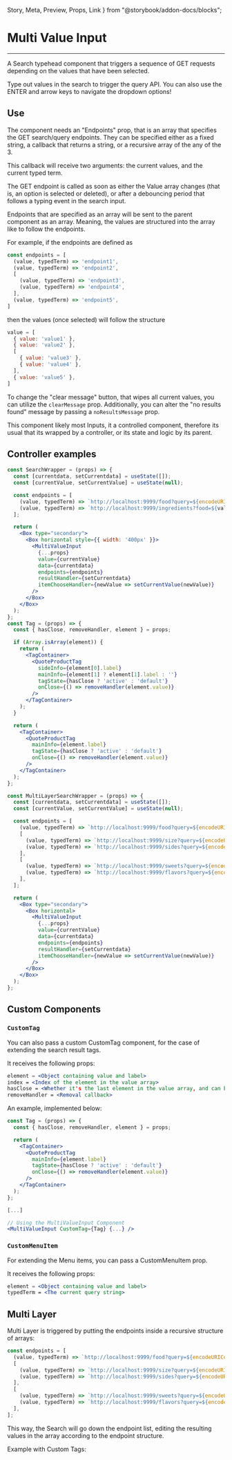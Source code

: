  Story,
  Meta,
  Preview,
  Props,
  Link
} from "@storybook/addon-docs/blocks";

<Meta title="toolbox-ui/Inputs/Multi Value Input" component={MultiValueInput} />

# Multi Value Input

<hr />

A Search typehead component that triggers a sequence of GET requests depending on the values that have been selected.

<Preview>
  <Story name="Base">
    <Box align="center">
      <Box type="secondary" style={{ borderRadius: '6px', backgroundColor: 'rgba(53, 56, 62, 0.35)', padding: '10px' }}>
        <Text>Type out values in the search to trigger the query API.</Text>
        <Text>You can also use the ENTER and arrow keys to navigate the dropdown options!</Text>
      </Box>
      <Box style={{ height: '150px'}}>
        <SearchWrapper />
      </Box>
    </Box>
  </Story>
</Preview>

## Use

The component needs an "Endpoints" prop, that is an array that specifies the GET search/query endpoints. They can be specified either as a fixed string, a callback that returns a string, or a recursive array of the any of the 3.

This callback will receive two arguments: the current values, and the current typed term.

The GET endpoint is called as soon as either the Value array changes (that is, an option is selected or deleted), or after a debouncing period that follows a typing event in the search input.

Endpoints that are specified as an array will be sent to the parent component as an array. Meaning, the values are structured into the array like to follow the endpoints.

For example, if the endpoints are defined as

```javascript
const endpoints = [
  (value, typedTerm) => 'endpoint1',
  (value, typedTerm) => 'endpoint2',
  [
    (value, typedTerm) => 'endpoint3',
    (value, typedTerm) => 'endpoint4',
  ],
  (value, typedTerm) => 'endpoint5',
]
```

then the values (once selected) will follow the structure

```javascript
value = [
  { value: 'value1' },
  { value: 'value2' },
  [
    { value: 'value3' },
    { value: 'value4' },
  ],
  { value: 'value5' },
]
```

To change the "clear message" button, that wipes all current values, you can utilize the ```clearMessage``` prop.
Additionally, you can alter the "no results found" message by passing a ```noResultsMessage``` prop.

This component likely most Inputs, it a controlled component, therefore its usual that its wrapped
by a controller, or its state and logic by its parent.

## Controller examples

```jsx
const SearchWrapper = (props) => {
  const [currentdata, setCurrentdata] = useState([]);
  const [currentValue, setCurrentValue] = useState(null);

  const endpoints = [
    (value, typedTerm) => `http://localhost:9999/food?query=${encodeURIComponent(typedTerm)}`,
    (value, typedTerm) => `http://localhost:9999/ingredients?food=${value[0].value}&query=${encodeURIComponent(typedTerm)}`,
  ];

  return (
    <Box type="secondary">
      <Box horizontal style={{ width: '400px' }}>
        <MultiValueInput
          {...props}
          value={currentValue}
          data={currentdata}
          endpoints={endpoints}
          resultHandler={setCurrentdata}
          itemChooseHandler={newValue => setCurrentValue(newValue)}
        />
      </Box>
    </Box>
  );
};
const Tag = (props) => {
  const { hasClose, removeHandler, element } = props;

  if (Array.isArray(element)) {
    return (
      <TagContainer>
        <QuoteProductTag
          sideInfo={element[0].label}
          mainInfo={element[1] ? element[1].label : ''}
          tagState={hasClose ? 'active' : 'default'}
          onClose={() => removeHandler(element.value)}
        />
      </TagContainer>
    );
  }

  return (
    <TagContainer>
      <QuoteProductTag
        mainInfo={element.label}
        tagState={hasClose ? 'active' : 'default'}
        onClose={() => removeHandler(element.value)}
      />
    </TagContainer>
  );
};

const MultiLayerSearchWrapper = (props) => {
  const [currentdata, setCurrentdata] = useState([]);
  const [currentValue, setCurrentValue] = useState(null);

  const endpoints = [
    (value, typedTerm) => `http://localhost:9999/food?query=${encodeURIComponent(typedTerm)}`,
    [
      (value, typedTerm) => `http://localhost:9999/size?query=${encodeURIComponent(typedTerm)}`,
      (value, typedTerm) => `http://localhost:9999/sides?query=${encodeURIComponent(typedTerm)}`,
    ],
    [
      (value, typedTerm) => `http://localhost:9999/sweets?query=${encodeURIComponent(typedTerm)}`,
      (value, typedTerm) => `http://localhost:9999/flavors?query=${encodeURIComponent(typedTerm)}`,
    ],
  ];

  return (
    <Box type="secondary">
      <Box horizontal>
        <MultiValueInput
          {...props}
          value={currentValue}
          data={currentdata}
          endpoints={endpoints}
          resultHandler={setCurrentdata}
          itemChooseHandler={newValue => setCurrentValue(newValue)}
        />
      </Box>
    </Box>
  );
};
```

## Custom Components
### ```CustomTag```

You can also pass a custom CustomTag component, for the case of extending the search result tags.

It receives the following props:

```jsx
element = <Object containing value and label>
index = <Index of the element in the value array>
hasClose = <Whether it's the last element in the value array, and can be removed>
removeHandler = <Removal callback>
```

An example, implemented below:

```jsx
const Tag = (props) => {
  const { hasClose, removeHandler, element } = props;

  return (
    <TagContainer>
      <QuoteProductTag
        mainInfo={element.label}
        tagState={hasClose ? 'active' : 'default'}
        onClose={() => removeHandler(element.value)}
      />
    </TagContainer>
  );
};

[...]

// Using the MultiValueInput Component
<MultiValueInput CustomTag={Tag} {...} />
```

<Preview>
  <Story name="Custom Tag">
    <Box style={{ height: '170px'}}>
      <SearchWrapper CustomTag={Tag} style={{ margin: '4px 2px' }} />
    </Box>
  </Story>
</Preview>

### ```CustomMenuItem```

For extending the Menu items, you can pass a CustomMenuItem prop.

It receives the following props:

```jsx
element = <Object containing value and label>
typedTerm = <The current query string>
```

## Multi Layer

Multi Layer is triggered by putting the endpoints inside a recursive structure of arrays:

```javascript
const endpoints = [
  (value, typedTerm) => `http://localhost:9999/food?query=${encodeURIComponent(typedTerm)}`,
  [
    (value, typedTerm) => `http://localhost:9999/size?query=${encodeURIComponent(typedTerm)}`,
    (value, typedTerm) => `http://localhost:9999/sides?query=${encodeURIComponent(typedTerm)}`,
  ],
  [
    (value, typedTerm) => `http://localhost:9999/sweets?query=${encodeURIComponent(typedTerm)}`,
    (value, typedTerm) => `http://localhost:9999/flavors?query=${encodeURIComponent(typedTerm)}`,
  ],
];
```

This way, the Search will go down the endpoint list, editing the resulting values in the array according to the endpoint structure.

<Preview>
  <Story name="Multilayer">
    <Box style={{ height: '170px', width: '90%'}}>
      <MultiLayerSearchWrapper />
    </Box>
  </Story>
</Preview>

Example with Custom Tags:

<Preview>
  <Story name="Multilayer with Custom Tag">
    <Box style={{ height: '170px', width: '90%'}}>
      <MultiLayerSearchWrapper CustomTag={Tag} style={{ margin: '4px 2px' }} clearMessage="clear filter" />
    </Box>
  </Story>
</Preview>

<Props of={MultiValueInput} />
